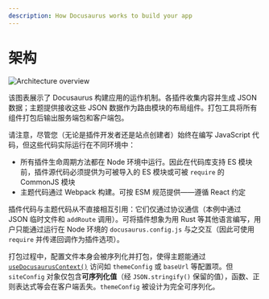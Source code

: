 ```yaml
---
description: How Docusaurus works to build your app
---
```


# 架构


<Zoom>

![Architecture overview](/img/architecture.png)

</Zoom>

该图表展示了 Docusaurus 构建应用的运作机制。各插件收集内容并生成 JSON 数据；主题提供接收这些 JSON 数据作为路由模块的布局组件。打包工具将所有组件打包后输出服务端包和客户端包。

请注意，尽管您（无论是插件开发者还是站点创建者）始终在编写 JavaScript 代码，但这些代码实际运行在不同环境中：

- 所有插件生命周期方法都在 Node 环境中运行。因此在代码库支持 ES 模块前，插件源代码必须提供为可被导入的 ES 模块或可被 `require` 的 CommonJS 模块
- 主题代码通过 Webpack 构建。可按 ESM 规范提供——遵循 React 约定

插件代码与主题代码从不直接相互引用：它们仅通过协议通信（本例中通过 JSON 临时文件和 `addRoute` 调用）。可将插件想象为用 Rust 等其他语言编写，用户只能通过运行在 Node 环境的 `docusaurus.config.js` 与之交互（因此可使用 `require` 并传递回调作为插件选项）。

打包过程中，配置文件本身会被序列化并打包，使得主题能通过 [`useDocusaurusContext()`](../docusaurus-core.mdx#useDocusaurusContext) 访问如 `themeConfig` 或 `baseUrl` 等配置项。但 `siteConfig` 对象仅包含**可序列化值**（经 `JSON.stringify()` 保留的值），函数、正则表达式等会在客户端丢失。`themeConfig` 被设计为完全可序列化。